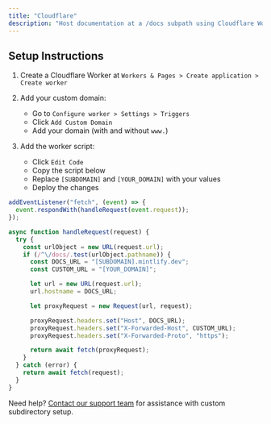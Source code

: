 ```yaml
---
title: "Cloudflare"
description: "Host documentation at a /docs subpath using Cloudflare Workers"
---
```



<SubpathGatingSnippet platform="Cloudflare" />

## Setup Instructions

1. Create a Cloudflare Worker at `Workers & Pages > Create application > Create worker`

2. Add your custom domain:
   - Go to `Configure worker > Settings > Triggers`
   - Click `Add Custom Domain`
   - Add your domain (with and without `www.`)

3. Add the worker script:
   - Click `Edit Code`
   - Copy the script below
   - Replace `[SUBDOMAIN]` and `[YOUR_DOMAIN]` with your values
   - Deploy the changes

```javascript
addEventListener("fetch", (event) => {
  event.respondWith(handleRequest(event.request));
});

async function handleRequest(request) {
  try {
    const urlObject = new URL(request.url);
    if (/^\/docs/.test(urlObject.pathname)) {
      const DOCS_URL = "[SUBDOMAIN].mintlify.dev";
      const CUSTOM_URL = "[YOUR_DOMAIN]";

      let url = new URL(request.url);
      url.hostname = DOCS_URL;

      let proxyRequest = new Request(url, request);

      proxyRequest.headers.set("Host", DOCS_URL);
      proxyRequest.headers.set("X-Forwarded-Host", CUSTOM_URL);
      proxyRequest.headers.set("X-Forwarded-Proto", "https");

      return await fetch(proxyRequest);
    }
  } catch (error) {
    return await fetch(request);
  }
}
```

Need help? [Contact our support team](mailto:sales@mintlify.com) for assistance with custom subdirectory setup.